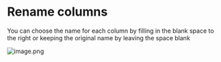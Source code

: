 # Rename columns

You can choose the name for each column by filling in the blank space to the right or keeping the original name by leaving the space blank

![image.png](https://alphacast-images.s3.us-west-2.amazonaws.com/next-s3-uploads/21cde0e5-7571-4791-a088-12835d93cc0a/image.png)
